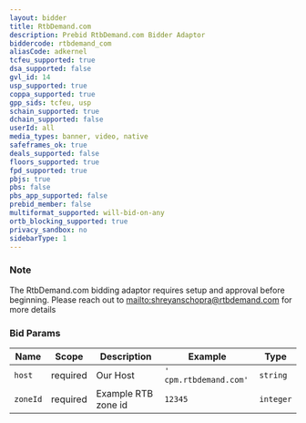 ```yaml
---
layout: bidder
title: RtbDemand.com
description: Prebid RtbDemand.com Bidder Adaptor
biddercode: rtbdemand_com
aliasCode: adkernel
tcfeu_supported: true
dsa_supported: false
gvl_id: 14
usp_supported: true
coppa_supported: true
gpp_sids: tcfeu, usp
schain_supported: true
dchain_supported: false
userId: all
media_types: banner, video, native
safeframes_ok: true
deals_supported: false
floors_supported: true
fpd_supported: true
pbjs: true
pbs: false
pbs_app_supported: false
prebid_member: false
multiformat_supported: will-bid-on-any
ortb_blocking_supported: true
privacy_sandbox: no
sidebarType: 1
---
```


### Note

The RtbDemand.com bidding adaptor requires setup and approval before beginning. Please reach out to [mailto:shreyanschopra@rtbdemand.com](shreyanschopra@rtbdemand.com) for more details

### Bid Params


| Name     | Scope    | Description           | Example                   | Type     |
|----------|----------|-----------------------|---------------------------|----------|
| `host`   | required | Our Host | `' cpm.rtbdemand.com'` | `string` |
| `zoneId` | required | Example RTB zone id           | `12345`                 | `integer` |
